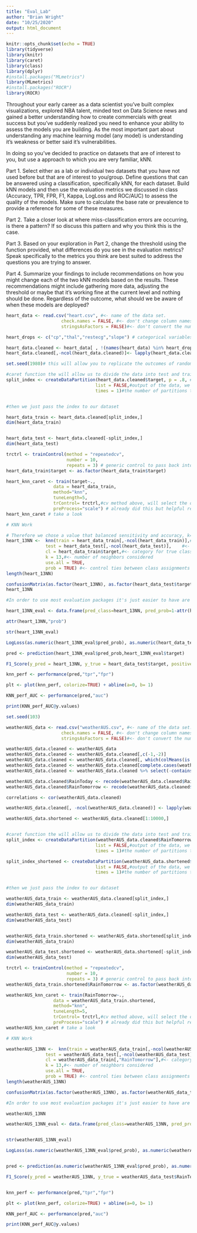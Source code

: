 ```yaml
---
title: "Eval_Lab"
author: "Brian Wright"
date: "10/25/2020"
output: html_document
---
```


```r
knitr::opts_chunk$set(echo = TRUE)
library(tidyverse)
library(knitr)
library(caret)
library(class)
library(dplyr)
#install.packages("MLmetrics")
library(MLmetrics)
#install.packages("ROCR")
library(ROCR)
```

Throughout your early career as a data scientist you've built complex visualizations, explored NBA talent, minded text on Data Science news and gained a better understanding how to create commercials with great success but you've suddenly realized you need to enhance your ability to assess the models you are building. As the most important part about understanding any machine learning model (any model) is understanding it's weakness or better said it's vulnerabilities. 

In doing so you've decided to practice on datasets that are of interest to you, but use a 
approach to which you are very familiar, kNN. 

Part 1. Select either as a lab or individual two datasets that you have not used before but that are of interest to you/group. Define questions that can be answered using a classification, specifically kNN, for each dataset. Build kNN models and then use the evaluation metrics we discussed in class (Accuracy, TPR, FPR, F1, Kappa, LogLoss and ROC/AUC) to assess the quality of the models. Make sure to calculate the base rate or prevalence to provide a reference for some of these measures.

Part 2. Take a closer look at where miss-classification errors are occurring, is there a pattern? If so discuss this pattern and why you think this is the case. 

Part 3. Based on your exploration in Part 2, change the threshold using the function provided, what differences do you see in the evaluation metrics? Speak specifically to the metrics you think are best suited to address the questions you are trying to answer. 

Part 4. Summarize your findings to include recommendations on how you might change each of the two kNN models based on the results. These recommendations might include gathering more data, adjusting the threshold or maybe that it's working fine at the current level and nothing should be done. Regardless of the outcome, what should we be aware of when these models are deployed? 


```r
heart_data <- read.csv("heart.csv", #<- name of the data set.
                     check.names = FALSE, #<- don't change column names.
                     stringsAsFactors = FALSE)#<- don't convert the numbers and characters to factors.

heart_drops <- c("cp","thal","restecg","slope") # categorical variables that aren't defined well enough to identify

heart_data.cleaned <- heart_data[ , !(names(heart_data) %in% heart_drops)]
heart_data.cleaned[,-ncol(heart_data.cleaned)]<- lapply(heart_data.cleaned[,-ncol(heart_data.cleaned)], function(x) scale(x))

set.seed(1980)# this will allow you to replicate the outcomes of randomized process

#caret function the will allow us to divide the data into test and train, it will randomly assign rows into each category while maintaining the relative balance (0 and 1s) of the target variable. 
split_index <- createDataPartition(heart_data.cleaned$target, p = .8, # split
                                  list = FALSE,#output of the data, we don't want a list
                                  times = 1)#the number of partitions to create we just want one


#then we just pass the index to our dataset

heart_data_train <- heart_data.cleaned[split_index,]
dim(heart_data_train)


heart_data_test <- heart_data.cleaned[-split_index,]
dim(heart_data_test)
```
```r
trctrl <- trainControl(method = "repeatedcv",
                       number = 10,
                       repeats = 3) # generic control to pass back into the knn mode using the cross validation method. 
heart_data_train$target <- as.factor(heart_data_train$target)

heart_knn_caret <- train(target~.,
                  data = heart_data_train,
                  method="knn",
                  tuneLength=5,
                  trControl= trctrl,#cv method above, will select the optimal K
                  preProcess="scale") # already did this but helpful reference
heart_knn_caret # take a look
```


```r
# KNN Work

# Therefore we chose a value that balanced sensitivity and accuracy, k=13
heart_13NN <-  knn(train = heart_data_train[,-ncol(heart_data_train)],#<- training set cases
               test = heart_data_test[,-ncol(heart_data_test)],    #<- test set cases
               cl = heart_data_train$target,#<- category for true classification
               k = 13,#<- number of neighbors considered
               use.all = TRUE,
               prob = TRUE) #<- control ties between class assignments If true, all distances equal to the kth largest are included
length(heart_13NN)

confusionMatrix(as.factor(heart_13NN), as.factor(heart_data_test$target), positive = "1", dnn=c("Prediction", "Actual"), mode = "sens_spec")
heart_13NN

```
```r
#In order to use most evaluation packages it's just easier to have are predictions and targets in one place. 

heart_13NN_eval <- data.frame(pred_class=heart_13NN, pred_prob=1-attr(heart_13NN,"prob"),target=as.numeric(heart_data_test$target))

attr(heart_13NN,"prob")

str(heart_13NN_eval)

LogLoss(as.numeric(heart_13NN_eval$pred_prob), as.numeric(heart_data_test$target))

pred <- prediction(heart_13NN_eval$pred_prob,heart_13NN_eval$target)

F1_Score(y_pred = heart_13NN, y_true = heart_data_test$target, positive = "1")

knn_perf <- performance(pred,"tpr","fpr")

plt <- plot(knn_perf, colorize=TRUE) + abline(a=0, b= 1)

KNN_perf_AUC <- performance(pred,"auc")

print(KNN_perf_AUC@y.values)

```










```r

set.seed(103)

weatherAUS_data <- read.csv("weatherAUS.csv", #<- name of the data set.
                     check.names = FALSE, #<- don't change column names.
                     stringsAsFactors = FALSE)#<- don't convert the numbers and characters to factors

weatherAUS_data.cleaned <- weatherAUS_data
weatherAUS_data.cleaned <- weatherAUS_data.cleaned[,c(-1,-2)]
weatherAUS_data.cleaned <- weatherAUS_data.cleaned[, which(colMeans(is.na(weatherAUS_data.cleaned)) < 0.3)]
weatherAUS_data.cleaned <- weatherAUS_data.cleaned[complete.cases(weatherAUS_data.cleaned), ]
weatherAUS_data.cleaned <- weatherAUS_data.cleaned %>% select(-contains("Dir"))

weatherAUS_data.cleaned$RainToday <- recode(weatherAUS_data.cleaned$RainToday, 'No' = 0, 'Yes' = 1)
weatherAUS_data.cleaned$RainTomorrow <- recode(weatherAUS_data.cleaned$RainTomorrow, 'No' = 0, 'Yes' = 1)

correlations <- cor(weatherAUS_data.cleaned)

weatherAUS_data.cleaned[, -ncol(weatherAUS_data.cleaned)] <- lapply(weatherAUS_data.cleaned[, -ncol(weatherAUS_data.cleaned)],function(x) scale(x))

weatherAUS_data.shortened <- weatherAUS_data.cleaned[1:10000,]


#caret function the will allow us to divide the data into test and train, it will randomly assign rows into each category while maintaining the relative balance (0 and 1s) of the target variable. 
split_index <- createDataPartition(weatherAUS_data.cleaned$RainTomorrow, p = .8, # split 80% - 20% 
                                  list = FALSE,#output of the data, we don't want a list
                                  times = 1)#the number of partitions to create we just want one

split_index_shortened <- createDataPartition(weatherAUS_data.shortened$RainTomorrow, p = .8, # split 80% - 20% 
                                  list = FALSE,#output of the data, we don't want a list
                                  times = 1)#the number of partitions to create we just want one


#then we just pass the index to our dataset

weatherAUS_data_train <- weatherAUS_data.cleaned[split_index,]
dim(weatherAUS_data_train)

weatherAUS_data_test <- weatherAUS_data.cleaned[-split_index,]
dim(weatherAUS_data_test)


weatherAUS_data_train.shortened <- weatherAUS_data.shortened[split_index_shortened,]
dim(weatherAUS_data_train)

weatherAUS_data_test.shortened <- weatherAUS_data.shortened[-split_index_shortened,]
dim(weatherAUS_data_test)


```
```r
trctrl <- trainControl(method = "repeatedcv",
                       number = 10,
                       repeats = 3) # generic control to pass back into the knn mode using the cross validation method. 
weatherAUS_data_train.shortened$RainTomorrow <- as.factor(weatherAUS_data_train.shortened$RainTomorrow)

weatherAUS_knn_caret <- train(RainTomorrow~.,
                  data = weatherAUS_data_train.shortened,
                  method="knn",
                  tuneLength=5,
                  trControl= trctrl,#cv method above, will select the optimal K
                  preProcess="scale") # already did this but helpful reference
weatherAUS_knn_caret # take a look

```
```r

# KNN Work

weatherAUS_13NN <-  knn(train = weatherAUS_data_train[,-ncol(weatherAUS_data_train)],#<- training set cases
               test = weatherAUS_data_test[,-ncol(weatherAUS_data_test)],    #<- test set cases
               cl = weatherAUS_data_train[,"RainTomorrow"],#<- category for true classification
               k = 13,#<- number of neighbors considered
               use.all = TRUE,
               prob = TRUE) #<- control ties between class assignments If true, all distances equal to the kth largest are included
length(weatherAUS_13NN)

confusionMatrix(as.factor(weatherAUS_13NN), as.factor(weatherAUS_data_test$RainTomorrow), positive = "1", dnn=c("Prediction", "Actual"), mode = "sens_spec")

```
```r
#In order to use most evaluation packages it's just easier to have are predictions and targets in one place. 

weatherAUS_13NN

weatherAUS_13NN_eval <- data.frame(pred_class=weatherAUS_13NN, pred_prob=1-attr(weatherAUS_13NN,"prob"),target=as.numeric(weatherAUS_data_test$RainTomorrow))


str(weatherAUS_13NN_eval)

LogLoss(as.numeric(weatherAUS_13NN_eval$pred_prob), as.numeric(weatherAUS_data_test$RainTomorrow))


pred <- prediction(as.numeric(weatherAUS_13NN_eval$pred_prob), as.numeric(weatherAUS_data_test$RainTomorrow))

F1_Score(y_pred = weatherAUS_13NN, y_true = weatherAUS_data_test$RainTomorrow, positive = "1")


knn_perf <- performance(pred,"tpr","fpr")

plt <- plot(knn_perf, colorize=TRUE) + abline(a=0, b= 1)

KNN_perf_AUC <- performance(pred,"auc")

print(KNN_perf_AUC@y.values)
```





